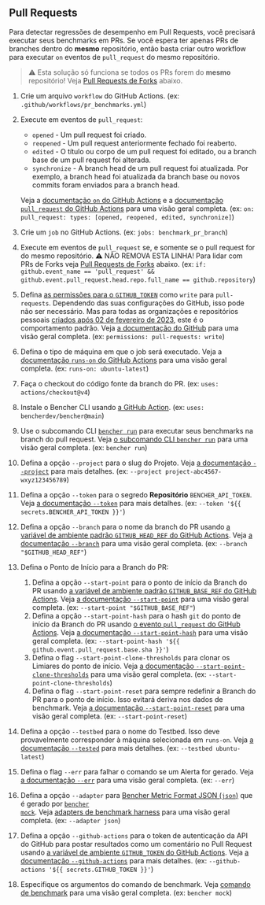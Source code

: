 
## Pull Requests

Para detectar regressões de desempenho em Pull Requests, você precisará executar seus benchmarks em PRs.
Se você espera ter apenas PRs de branches dentro do **mesmo** repositório,
então basta criar outro workflow para executar `on` eventos de `pull_request` do mesmo repositório.

> ⚠️ Esta solução só funciona se todos os PRs forem do **mesmo** repositório!
> Veja [Pull Requests de Forks][pull requests from forks] abaixo.

<PullRequestsCode />

1. Crie um arquivo `workflow` do GitHub Actions.
   (ex: `.github/workflows/pr_benchmarks.yml`)
2. Execute em eventos de `pull_request`:
   - `opened` - Um pull request foi criado.
   - `reopened` - Um pull request anteriormente fechado foi reaberto.
   - `edited` - O título ou corpo de um pull request foi editado, ou a branch base de um pull request foi alterada.
   - `synchronize` - A branch head de um pull request foi atualizada.
   Por exemplo, a branch head foi atualizada da branch base ou novos commits foram enviados para a branch head.

   Veja a [documentação `on` do GitHub Actions][github actions on]
   e a [documentação `pull_request` do GitHub Actions][github action pull_request] para uma visão geral completa.
   (ex: `on: pull_request: types: [opened, reopened, edited, synchronize]`)
3. Crie um `job` no GitHub Actions.
   (ex: `jobs: benchmark_pr_branch`)
4. Execute em eventos de `pull_request` se, e somente se o pull request for do mesmo repositório.
   ⚠️ NÃO REMOVA ESTA LINHA!
   Para lidar com PRs de Forks veja [Pull Requests de Forks][pull requests from forks] abaixo.
   (ex: `if: github.event_name == 'pull_request' && github.event.pull_request.head.repo.full_name == github.repository`)
5. Defina [as permissões para o `GITHUB_TOKEN`][github token permissions]
   como `write` para `pull-requests`.
   Dependendo das suas configurações do GitHub, isso pode não ser necessário.
   Mas para todas as organizações e repositórios pessoais
   [criados após 02 de fevereiro de 2023][github token read only],
   este é o comportamento padrão.
   Veja [a documentação do GitHub][github token permissions security]
   para uma visão geral completa.
   (ex: `permissions: pull-requests: write`)
6. Defina o tipo de máquina em que o job será executado.
   Veja a [documentação `runs-on` do GitHub Actions][github actions runs-on]
   para uma visão geral completa.
   (ex: `runs-on: ubuntu-latest`)
7. Faça o checkout do código fonte da branch do PR.
   (ex: `uses: actions/checkout@v4`)
8. Instale o Bencher CLI usando [a GitHub Action][bencher cli github action].
   (ex: `uses: bencherdev/bencher@main`)
9. Use o subcomando CLI <code><a href="/pt/docs/explanation/bencher-run/">bencher run</a></code>
   para executar seus benchmarks na branch do pull request.
   Veja [o subcomando CLI `bencher run`][bencher run] para uma visão geral completa.
   (ex: `bencher run`)
10. Defina a opção `--project` para o slug do Projeto.
    Veja [a documentação `--project`][project option] para mais detalhes.
    (ex: `--project project-abc4567-wxyz123456789`)
11. Defina a opção `--token` para o segredo **Repositório** `BENCHER_API_TOKEN`.
    Veja [a documentação `--token`][token option] para mais detalhes.
    (ex: `--token '${{ secrets.BENCHER_API_TOKEN }}'`)
12. Defina a opção `--branch` para o nome da branch do PR
    usando [a variável de ambiente padrão `GITHUB_HEAD_REF` do GitHub Actions][github default environment variables].
    Veja [a documentação `--branch`][branch option] para uma visão geral completa.
    (ex: `--branch "$GITHUB_HEAD_REF"`)
13. Defina o Ponto de Início para a Branch do PR:
    1. Defina a opção `--start-point` para o ponto de início da Branch do PR
    usando [a variável de ambiente padrão `GITHUB_BASE_REF` do GitHub Actions][github default environment variables].
    Veja [a documentação `--start-point`][start point] para uma visão geral completa.
    (ex: `--start-point "$GITHUB_BASE_REF"`)
    2. Defina a opção `--start-point-hash` para o hash `git` do ponto de início da Branch do PR
    usando [o evento `pull_request` do GitHub Actions][github action pull_request].
    Veja [a documentação `--start-point-hash`][start point hash] para uma visão geral completa.
    (ex: `--start-point-hash '${{ github.event.pull_request.base.sha }}'`)
    3. Defina o flag `--start-point-clone-thresholds` para clonar os Limiares do ponto de início.
    Veja [a documentação `--start-point-clone-thresholds`][start point clone thresholds] para uma visão geral completa.
    (ex: `--start-point-clone-thresholds`)
    4. Defina o flag `--start-point-reset` para sempre redefinir a Branch do PR para o ponto de início.
    Isso evitará deriva nos dados de benchmark.
    Veja [a documentação `--start-point-reset`][start point reset] para uma visão geral completa.
    (ex: `--start-point-reset`)
14. Defina a opção `--testbed` para o nome do Testbed.
    Isso deve provavelmente corresponder à máquina selecionada em `runs-on`.
    Veja [a documentação `--tested`][testbed option] para mais detalhes.
    (ex: `--testbed ubuntu-latest`)
15. Defina o flag `--err` para falhar o comando se um Alerta for gerado.
   Veja [a documentação `--err`][alert err] para uma visão geral completa.
   (ex: `--err`)
16. Defina a opção `--adapter` para [Bencher Metric Format JSON (`json`)][bmf] que é gerado por <code><a href="/pt/docs/reference/bencher-metric-format/#bencher-mock">bencher mock</a></code>.
   Veja [adapters de benchmark harness][adapter json] para uma visão geral completa.
   (ex: `--adapter json`)
17. Defina a opção `--github-actions` para o token de autenticação da API do GitHub para postar resultados como um comentário no Pull Request usando
    [a variável de ambiente `GITHUB_TOKEN` do GitHub Actions][github token].
    Veja [a documentação `--github-actions`][github actions option] para mais detalhes.
    (ex: `--github-actions '${{ secrets.GITHUB_TOKEN }}'`)
18. Especifique os argumentos do comando de benchmark.
    Veja [comando de benchmark][command argument] para uma visão geral completa.
    (ex: `bencher mock`)

<PullRequestsClosed />

[github actions on]: https://docs.github.com/pt/actions/using-workflows/workflow-syntax-for-github-actions#on
[github action pull_request]: https://docs.github.com/pt/webhooks/webhook-events-and-payloads#pull_request
[github token permissions]: https://docs.github.com/pt/actions/using-jobs/assigning-permissions-to-jobs#setting-the-github_token-permissions-for-a-specific-job
[github token read only]: https://github.blog/changelog/2023-02-02-github-actions-updating-the-default-github_token-permissions-to-read-only/
[github token permissions security]: https://docs.github.com/pt/actions/security-guides/automatic-token-authentication#modifying-the-permissions-for-the-github_token
[github actions runs-on]: https://docs.github.com/pt/actions/using-workflows/workflow-syntax-for-github-actions#jobsjob_idruns-on
[bencher cli github action]: https://github.com/marketplace/actions/bencher-cli
[github default environment variables]: https://docs.github.com/pt/actions/writing-workflows/choosing-what-your-workflow-does/store-information-in-variables
[github token]: https://docs.github.com/pt/actions/security-guides/automatic-token-authentication

[bencher run]: /pt/docs/explanation/bencher-run/
[project option]: /pt/docs/explanation/bencher-run/#--project-project
[token option]: /pt/docs/explanation/bencher-run/#--token-token
[branch option]: /pt/docs/explanation/branch-selection/#--branch-branch
[start point]: /pt/docs/explanation/branch-selection/#--start-point-branch
[start point hash]: /pt/docs/explanation/branch-selection/#--start-point-hash-hash
[start point clone thresholds]: /pt/docs/explanation/branch-selection/#--start-point-clone-thresholds
[start point reset]: /pt/docs/explanation/branch-selection/#--start-point-reset
[testbed option]: /pt/docs/explanation/bencher-run/#--testbed-testbed
[alert err]: /pt/docs/explanation/thresholds/#--err
[bmf]: /pt/docs/reference/bencher-metric-format/
[adapter json]: /pt/docs/explanation/adapters/#-json
[github actions option]: /pt/docs/explanation/bencher-run/#--github-actions-github_token
[command argument]: /pt/docs/explanation/bencher-run/#benchmark-command

[pull requests from forks]: #pull-requests-from-forks
